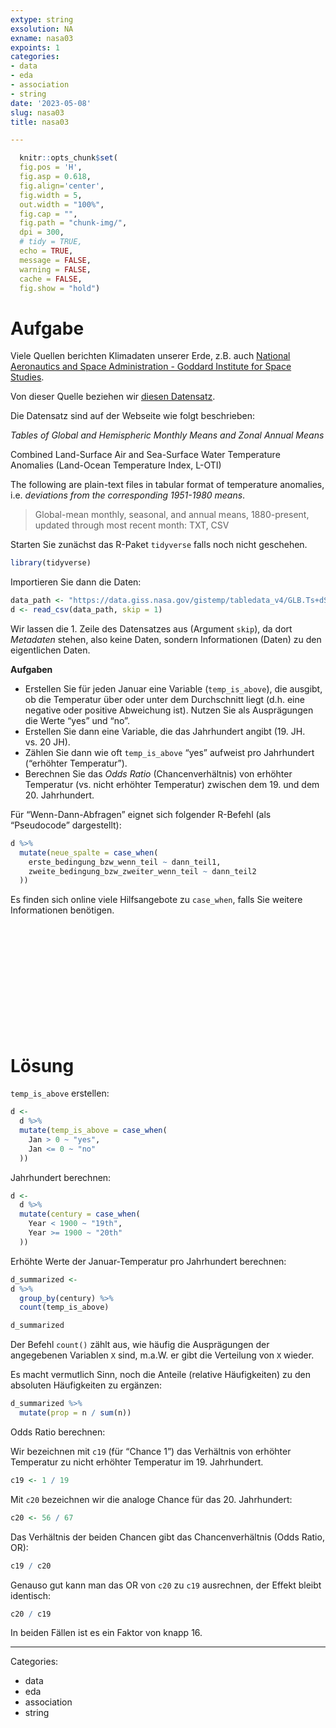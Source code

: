 ```yaml
---
extype: string
exsolution: NA
exname: nasa03
expoints: 1
categories:
- data
- eda
- association
- string
date: '2023-05-08'
slug: nasa03
title: nasa03

---
```





```r
  knitr::opts_chunk$set(
  fig.pos = 'H',
  fig.asp = 0.618,
  fig.align='center',
  fig.width = 5,
  out.width = "100%",
  fig.cap = "", 
  fig.path = "chunk-img/",
  dpi = 300,
  # tidy = TRUE,
  echo = TRUE,
  message = FALSE,
  warning = FALSE,
  cache = FALSE,
  fig.show = "hold")
```




# Aufgabe


Viele Quellen berichten Klimadaten unserer Erde, z.B. auch [National Aeronautics and Space Administration - Goddard Institute for Space Studies](https://data.giss.nasa.gov/gistemp/).

Von dieser Quelle beziehen wir [diesen Datensatz](https://data.giss.nasa.gov/gistemp/tabledata_v4/GLB.Ts+dSST.csv).


Die Datensatz sind auf der Webseite wie folgt beschrieben:


*Tables of Global and Hemispheric Monthly Means and Zonal Annual Means*

Combined Land-Surface Air and Sea-Surface Water Temperature Anomalies (Land-Ocean Temperature Index, L-OTI)

The following are plain-text files in tabular format of temperature anomalies, i.e. *deviations from the corresponding 1951-1980 means*.


>   Global-mean monthly, seasonal, and annual means, 1880-present, updated through most recent month: TXT, CSV

Starten Sie zunächst das R-Paket `tidyverse` falls noch nicht geschehen.

```r
library(tidyverse)
```


Importieren Sie dann die Daten:

```r
data_path <- "https://data.giss.nasa.gov/gistemp/tabledata_v4/GLB.Ts+dSST.csv"
d <- read_csv(data_path, skip = 1)
```

Wir lassen die 1. Zeile des Datensatzes aus (Argument `skip`), da dort *Metadaten* stehen,
also keine Daten, sondern Informationen (Daten) zu den eigentlichen Daten.


**Aufgaben**


- Erstellen Sie für jeden Januar eine Variable (`temp_is_above`), die ausgibt, ob die Temperatur über oder unter dem Durchschnitt liegt (d.h. eine negative oder positive Abweichung ist). Nutzen Sie als Ausprägungen die Werte "yes" und "no".
- Erstellen Sie dann eine Variable, die das Jahrhundert angibt (19. JH. vs. 20 JH).
- Zählen Sie dann wie oft `temp_is_above` "yes" aufweist pro Jahrhundert ("erhöhter Temperatur").
- Berechnen Sie das *Odds Ratio* (Chancenverhältnis) von erhöhter Temperatur (vs. nicht erhöhter Temperatur) zwischen dem 19. und dem 20. Jahrhundert.



Für "Wenn-Dann-Abfragen" eignet sich folgender R-Befehl (als "Pseudocode" dargestellt):

```r
d %>% 
  mutate(neue_spalte = case_when(
    erste_bedingung_bzw_wenn_teil ~ dann_teil1,
    zweite_bedingung_bzw_zweiter_wenn_teil ~ dann_teil2
  ))
```


Es finden sich online viele Hilfsangebote zu `case_when`, falls Sie weitere Informationen benötigen.





</br>
</br>
</br>
</br>
</br>
</br>
</br>
</br>
</br>
</br>

# Lösung


`temp_is_above` erstellen:


```r
d <-
  d %>% 
  mutate(temp_is_above = case_when(
    Jan > 0 ~ "yes",
    Jan <= 0 ~ "no"
  ))
```


Jahrhundert berechnen:


```r
d <-
  d %>% 
  mutate(century = case_when(
    Year < 1900 ~ "19th",
    Year >= 1900 ~ "20th"
  ))
```


Erhöhte Werte der Januar-Temperatur pro Jahrhundert berechnen:


```r
d_summarized <- 
d %>% 
  group_by(century) %>% 
  count(temp_is_above)

d_summarized
```


Der Befehl `count()` zählt aus, wie häufig die Ausprägungen der angegebenen Variablen `X` sind,
m.a.W. er gibt die Verteilung von `X` wieder.

Es macht vermutlich Sinn, noch die Anteile (relative Häufigkeiten) zu den absoluten Häufigkeiten zu ergänzen:



```r
d_summarized %>% 
  mutate(prop = n / sum(n))
```


Odds Ratio berechnen:

Wir bezeichnen mit `c19` (für "Chance 1") das Verhältnis von erhöhter Temperatur zu nicht erhöhter Temperatur im 19. Jahrhundert.

```r
c19 <- 1 / 19
```

Mit `c20` bezeichnen wir die analoge Chance für das 20. Jahrhundert:

```r
c20 <- 56 / 67
```

Das Verhältnis der beiden Chancen gibt das Chancenverhältnis (Odds Ratio, OR):


```r
c19 / c20
```


Genauso gut kann man das OR von `c20` zu `c19` ausrechnen, 
der Effekt bleibt identisch:

```r
c20 / c19
```

In beiden Fällen ist es ein Faktor von knapp 16.






---

Categories: 

- data
- eda
- association
- string

